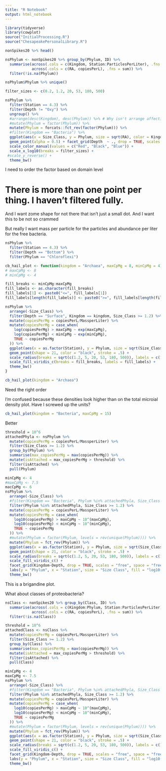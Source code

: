 ```yaml
---
title: "R Notebook"
output: html_notebook
---
```

```r
library(tidyverse)
library(cowplot)
source("InitialProcessing.R")
source("ChesapeakePersonalLibrary.R")
```

```r
nonSpikes20 %>% head()
```

```r
nsPhylum <- nonSpikes20 %>% group_by(Phylum, ID) %>%
  summarise(across(.cols = c(Kingdom, Station:ParticlesPerLiter), .fns = first),
            across(.cols = c(RA, copiesPerL), .fns = sum)) %>%
  filter(!is.na(Phylum))
```

```r
nsPhylum$Phylum %>% unique()
```

```r
filter_sizes <- c(0.2, 1.2, 20, 53, 180, 500)
```


```r
nsPhylum %>%
  filter(Station == 4.3) %>%
  filter(Depth != "Oxy") %>%
  ungroup() %>%
  #arrange(desc(Kingdom), desc(Phylum)) %>% # Why isn't arrange affecting the y axis order?
  #mutate(Phylum = factor(Phylum)) %>%
  mutate(Phylum = forcats::fct_rev(factor(Phylum))) %>%
  #filter(Kingdom == "Bacteria") %>%
  ggplot(aes(x = Size_Class, y = Phylum, size = sqrt(RA), color = Kingdom)) +
  geom_point(alpha = 0.5) + facet_grid(Depth  ~ ., drop = TRUE, scales = "free_y") + # this is working great
  scale_color_manual(values = c("Red", "Black", "Blue")) +
  scale_x_log10(breaks = filter_sizes) + 
 #scale_y_reverse() +
  theme_bw()
```
I need to order the factor based on domain level

# There is more than one point per thing. I haven't filtered fully.
And I want zome shape for not there that isn't just a small dot.
And I want this to be not so crammed

But really I want mass per particle for the particles and abundance per liter for the free bacteria.

```r
nsPhylum %>%
  filter(Station == 4.3) %>%
  filter(Depth == "Bottom") %>%
  filter(Phylum == "Chloroflexi")
```

```r
cb_hail_plot <- function(kingdom = "Archaea", maxCpMg = 8, minCpMg = 4){
# maxCpMg <- 8
# minCpMg <- 4

fill_breaks <- minCpMg:maxCpMg
fill_labels <- as.character(fill_breaks)
fill_labels[1] <- paste0("<=", fill_labels[1])
fill_labels[length(fill_labels)] <- paste0(">=", fill_labels[length(fill_labels)])

nsPhylum %>%
  arrange(-Size_Class) %>%
  filter(Depth == "Surface", Kingdom == kingdom, Size_Class >= 1.2) %>%
  mutate(copiesPerMg = copiesPerL/MassperLiter) %>%
  mutate(copiesPerMg = case_when(
    log(copiesPerMg) > maxCpMg ~ exp(maxCpMg),
    log(copiesPerMg) < minCpMg ~ exp(minCpMg),
    TRUE ~ copiesPerMg
  )) %>%
  ggplot(aes(x = as.factor(Station), y = Phylum, size = sqrt(Size_Class), fill = log(copiesPerMg))) +
  geom_point(shape = 21, color = "black", stroke = .5) +
  scale_radius(breaks = sqrt(c(1.2, 5, 20, 53, 180, 500)), labels = c(1.2, 5, 20, 53, 180, 500), range = c(1, 12)) +
  scale_fill_viridis_c(breaks = fill_breaks, labels = fill_labels) +
  theme_bw()
}

cb_hail_plot(kingdom = "Archaea")
```
Need the right order

I'm confused because these densities look higher than on the total microial density plot. Have I screwed up the units?
```r
cb_hail_plot(kingdom = "Bacteria", maxCpMg = 15)
```

Better
```r
threshold = 10^6
attachedPhyla <- nsPhylum %>%
  mutate(copiesPerMg = copiesPerL/MassperLiter) %>%
  filter(Size_Class >= 1.2) %>%
  group_by(Phylum) %>%
  summarise(max_copiesPerMg = max(copiesPerMg)) %>%
  mutate(isAttached = max_copiesPerMg > threshold) %>%
  filter(isAttached) %>%
  pull(Phylum)

minCpMg <- 4
#maxCpMg <- 7.5
macCpMg <- 6
nsPhylum %>%
  arrange(-Size_Class) %>%
  #filter(Kingdom == "Bacteria", Phylum %in% attachedPhyla, Size_Class >= 1.2) %>%
  filter(Phylum %in% attachedPhyla, Size_Class >= 1.2) %>%
  mutate(copiesPerMg = copiesPerL/MassperLiter) %>%
  mutate(copiesPerMg = case_when(
    log10(copiesPerMg) > maxCpMg ~ 10^(maxCpMg),
    log10(copiesPerMg) < minCpMg ~ 10^(minCpMg),
    TRUE ~ copiesPerMg
  )) %>%
  #mutate(Phylum = factor(Phylum, levels = rev(unique(Phylum)))) %>%
  mutate(Phylum = fct_rev(Phylum)) %>%
  ggplot(aes(x = as.factor(Station), y = Phylum, size = sqrt(Size_Class), fill = log10(copiesPerMg))) +
  geom_point(shape = 21, color = "black", stroke = .5) +
  scale_radius(breaks = sqrt(c(1.2, 5, 20, 53, 180, 500)), labels = c(1.2, 5, 20, 53, 180, 500), range = c(1, 12)) +
  scale_fill_viridis_c() +
  facet_grid(Kingdom~Depth, drop = TRUE, scales = "free", space = "free") + 
  labs(y = "Phylum", x = "Station", size = "Size Class", fill = "log10(Copies/mg)") +
  theme_bw()
```
This is a brigandine plot.

What about classes of proteobacteria?

```r
nsClass <- nonSpikes20 %>% group_by(Class, ID) %>%
  summarise(across(.cols = c(Kingdom:Phylum, Station:ParticlesPerLiter), .fns = first),
            across(.cols = c(RA, copiesPerL), .fns = sum)) %>%
  filter(!is.na(Class))
```


```r
threshold = 10^6
attachedClass <- nsClass %>%
  mutate(copiesPerMg = copiesPerL/MassperLiter) %>%
  filter(Size_Class >= 1.2) %>%
  group_by(Class) %>%
  summarise(max_copiesPerMg = max(copiesPerMg)) %>%
  mutate(isAttached = max_copiesPerMg > threshold) %>%
  filter(isAttached) %>%
  pull(Class)

minCpMg <- 4
maxCpMg <- 7.5
nsPhylum %>%
  arrange(-Size_Class) %>%
  #filter(Kingdom == "Bacteria", Phylum %in% attachedPhyla, Size_Class >= 1.2) %>%
  filter(Phylum %in% attachedPhyla, Size_Class >= 1.2) %>%
  mutate(copiesPerMg = copiesPerL/MassperLiter) %>%
  mutate(copiesPerMg = case_when(
    log10(copiesPerMg) > maxCpMg ~ 10^(maxCpMg),
    log10(copiesPerMg) < minCpMg ~ 10^(minCpMg),
    TRUE ~ copiesPerMg
  )) %>%
  #mutate(Phylum = factor(Phylum, levels = rev(unique(Phylum)))) %>%
  mutate(Phylum = fct_rev(Phylum)) %>%
  ggplot(aes(x = as.factor(Station), y = Phylum, size = sqrt(Size_Class), fill = log10(copiesPerMg))) +
  geom_point(shape = 21, color = "black", stroke = .5) +
  scale_radius(breaks = sqrt(c(1.2, 5, 20, 53, 180, 500)), labels = c(1.2, 5, 20, 53, 180, 500), range = c(1, 12)) +
  scale_fill_viridis_c() +
  facet_grid(Kingdom~Depth, drop = TRUE, scales = "free", space = "free") + 
  labs(y = "Phylum", x = "Station", size = "Size Class", fill = "log10(Copies/mg)") +
  theme_bw()
  ```
  
  